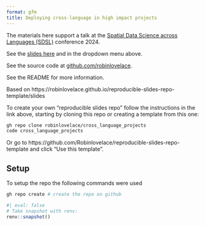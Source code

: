 ```yaml
---
format: gfm
title: Deploying cross-language in high impact projects
---
```


The materials here support a talk at the [Spatial Data Science across Languages (SDSL)](https://spatial-data-science.github.io/2024/) conference 2024.

See the [slides here](slides) and in the dropdown menu above.

See the source code at [github.com/robinlovelace](https://github.com/Robinlovelace/cross_language_projects).

See the README for more information.

Based on https://robinlovelace.github.io/reproducible-slides-repo-template/slides 

To create your own "reproducible slides repo" follow the instructions in the link above, starting by cloning this repo or creating a template from this one: 

```bash
gh repo clone robinlovelace/cross_language_projects
code cross_language_projects
```

Or go to https://github.com/Robinlovelace/reproducible-slides-repo-template and click "Use this template".

## Setup

To setup the repo the following commands were used

```bash
gh repo create # create the repo on github
```


```r
#| eval: false
# Take snapshot with renv:
renv::snapshot()
```